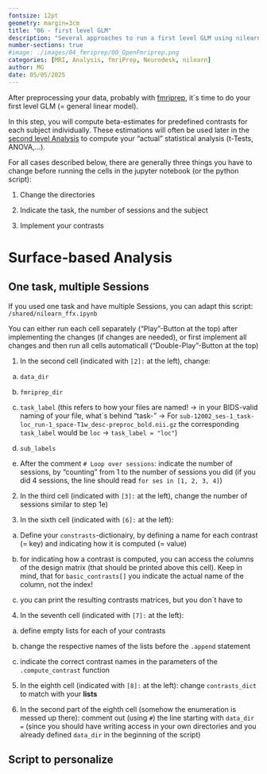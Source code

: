 ```yaml
---
fontsize: 12pt
geometry: margin=3cm
title: "06 - first level GLM"
description: "Several approaches to run a first level GLM using nilearn"
number-sections: true
#image: ./images/04_fmriprep/00_OpenFmriprep.png
categories: [MRI, Analysis, fmriPrep, Neurodesk, nilearn]
author: MG
date: 05/05/2025
---
```


After preprocessing your data, probably with [fmriprep](run_fmriprep.qmd), it´s time to do your first level GLM (= general linear model).

In this step, you will compute beta-estimates for predefined contrasts for each subject individually. These estimations will often be used later in the [second level Analysis](second_level_glm_nilearn.qmd) to compute your "actual" statistical analysis (t-Tests, ANOVA,...).

For all cases described below, there are generally three things you have to change before running the cells in the jupyter notebook (or the python script):

1. Change the directories

2. Indicate the task, the number of sessions and the subject

3. Implement your contrasts

# Surface-based Analysis

## One task, multiple Sessions

If you used one task and have multiple Sessions, you can adapt this script: `/shared/nilearn_ffx.ipynb`

You can either run each cell separately ("Play"-Button at the top) after implementing the changes (if changes are needed), or first implement all changes and then run all cells automaticall ("Double-Play"-Button at the top)


1. In the second cell (indicated with `[2]:` at the left), change:

  a) `data_dir`
  
  b) `fmriprep_dir`
  
  c) `task_label` (this refers to how your files are named! $\to$ in your BIDS-valid naming of your file, what´s behind "task-" $\to$ For `sub-12002_ses-1_task-loc_run-1_space-T1w_desc-preproc_bold.nii.gz` the corresponding `task_label` would be `loc` $\to$ `task_label = "loc"`)
  
  d) `sub_labels`
  
  e) After the comment `# Loop over sessions`: indicate the number of sessions, by "counting" from 1 to the number of sessions you did (if you did 4 sessions, the line should read `for ses in [1, 2, 3, 4]`)

2. In the third cell (indicated with `[3]:` at the left), change the number of sessions similar to step 1e)

3. In the sixth cell (indicated with `[6]:` at the left):

  a) Define your `constrasts`-dictionairy, by defining a name for each contrast (= key) and indicating how it is computed (= value)
  
  b) for indicating how a contrast is computed, you can access the columns of the design matrix (that should be printed above this cell). Keep in mind, that for `basic_contrasts[]` you indicate the actual name of the column, not the index!
  
  c) you can print the resulting contrasts matrices, but you don´t have to

4. In the seventh cell (indicated with `[7]:` at the left):

  a) define empty lists for each of your contrasts
  
  b) change the respective names of the lists before the `.append` statement
  
  c) indicate the correct contrast names in the parameters of the `.compute_contrast` function

5. In the eighth cell (indicated with `[8]:` at the left): change `contrasts_dict` to match with your **lists**

6. In the second part of the eighth cell (somehow the enumeration is messed up there): comment out (using `#`) the line starting with `data_dir =` (since you should have writing access in your own directories and you already defined `data_dir` in the beginning of the script)

## Script to personalize

